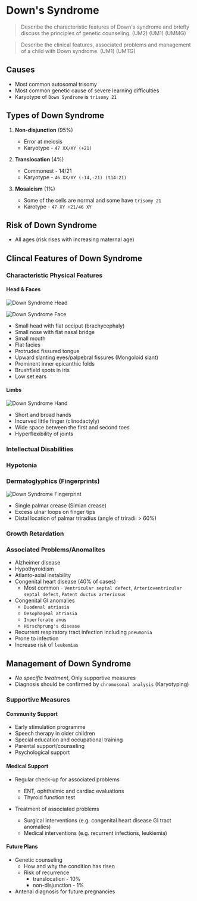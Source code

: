 # Down's Syndrome

> Describe the characteristic features of Down's syndrome and briefly discuss the principles of genetic counseling. (UM2) (UM1) (UMMG)

> Describe the clinical features, associated problems and management of a child with Down syndrome. (UM1) (UMTG)

## Causes

- Most common autosomal trisomy
- Most common genetic cause of severe learning difficulties
- Karyotype of `Down Syndrome` is `trisomy 21`

## Types of Down Syndrome

1. **Non-disjunction** (95%)

   - Error at meiosis
   - Karyotype - `47 XX/XY (+21)`

1. **Translocation** (4%)

   - Commonest - 14/21
   - Karyotype - `46 XX/XY (-14,-21) (t14:21)`

1. **Mosaicism** (1%)

   - Some of the cells are normal and some have `trisomy 21`
   - Karotype - `47 XY +21/46 XY`

## Risk of Down Syndrome

- All ages (risk rises with increasing maternal age)

## Clincal Features of Down Syndrome

### Characteristic Physical Features

#### Head & Faces

![Down Syndrome Head](/paediatrics/down-syndrome-head.jpg)

![Down Syndrome Face](/paediatrics/down-syndrome-face.png)

- Small head with flat occiput (brachycephaly)
- Small nose with flat nasal bridge
- Small mouth
- Flat facies
- Protruded fissured tongue
- Upward slanting eyes/palpebral fissures (Mongoloid slant)
- Prominent inner epicanthic folds
- Brushfield spots in iris
- Low set ears

#### Limbs

![Down Syndrome Hand](/paediatrics/down-syndrome-hand.jpg)

- Short and broad hands
- Incurved little finger (clinodactyly)
- Wide space between the first and second toes
- Hyperflexibility of joints

### Intellectual Disabilities

### Hypotonia

### Dermatoglyphics (Fingerprints)

![Down Syndrome Fingerprint](/paediatrics/ulnar-loop.jpg)

- Single palmar crease (Simian crease)
- Excess ulnar loops on finger tips
- Distal location of palmar triradius (angle of triradii > 60%)

### Growth Retardation

### Associated Problems/Anomalites

- Alzheimer disease
- Hypothyroidism
- Atlanto-axial instability
- Congenital heart disease (40% of cases)
  - Most common - `Ventricular septal defect`, `Arterioventricular septal defect`, `Patent ductus arteriosus`
- Congenital GI anomalies
  - `Duodenal atriasia`
  - `Oesophageal atriasia`
  - `Inperforate anus`
  - `Hirschprung's disease`
- Recurrent respiratory tract infection including `pneumonia`
- Prone to infection
- Increase risk of `leukemias`

## Management of Down Syndrome

- _No specific treatment_, Only supportive measures
- Diagnosis should be confirmed by `chromosomal analysis` (Karyotyping)

### Supportive Measures

#### Community Support

- Early stimulation programme
- Speech therapy in older children
- Special education and occupational training
- Parental support/counseling
- Psychological support

#### Medical Support

- Regular check-up for associated problems

  - ENT, ophthalmic and cardiac evaluations
  - Thyroid function test

- Treatment of associated problems

  - Surgical interventions (e.g. congenital heart disease GI tract anomalies)
  - Medical interventions (e.g. recurrent infections, leukiemia)

#### Future Plans

- Genetic counseling
  - How and why the condition has risen
  - Risk of recurrence
    - translocation - 10%
    - non-disjunction - 1%
- Antenal diagnosis for future pregnancies
